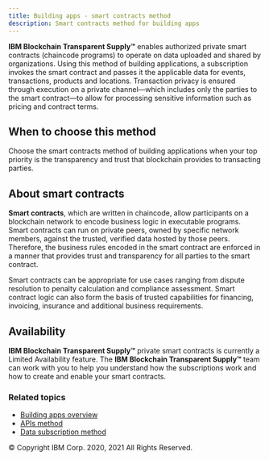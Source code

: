 ```yaml
---
title: Building apps - smart contracts method
description: Smart contracts method for building apps
---
```


<PageDescription>

**IBM Blockchain Transparent Supply™** enables authorized private smart contracts (chaincode programs) to operate on data uploaded and shared
by organizations. Using this method of building applications, a subscription invokes the smart contract and passes it the applicable
data for events, transactions, products and locations. Transaction privacy is ensured through execution on a private channel&mdash;which
includes only the parties to the smart contract&mdash;to allow for processing sensitive information such as pricing and contract terms.

</PageDescription>

## When to choose this method

Choose the smart contracts method of building applications when your top priority is the transparency and trust that blockchain
provides to transacting parties.

## About smart contracts

**Smart contracts**, which are written in chaincode, allow participants on a blockchain network to encode business logic in
executable programs. Smart contracts can run on private peers, owned by specific network members, against the trusted, verified
data hosted by those peers. Therefore, the business rules encoded in the smart contract are enforced in a manner that provides
trust and transparency for all parties to the smart contract.

Smart contracts can be appropriate for use cases ranging from dispute resolution to penalty calculation and compliance assessment.
Smart contract logic can also form the basis of trusted capabilities for financing, invoicing, insurance and additional business
requirements.

## Availability

**IBM Blockchain Transparent Supply™** private smart contracts is currently a Limited Availability feature. The **IBM Blockchain Transparent Supply™** team can work
with you to help you understand how the subscriptions work and how to create and enable your smart contracts.

### Related topics

- [Building apps overview](/building-apps/app-support-overview)
- [APIs method](/building-apps/app-support-apis)
- [Data subscription method](/building-apps/app-support-data-subscription)

<PageCopyright>© Copyright IBM Corp. 2020, 2021 All Rights Reserved.</PageCopyright>
